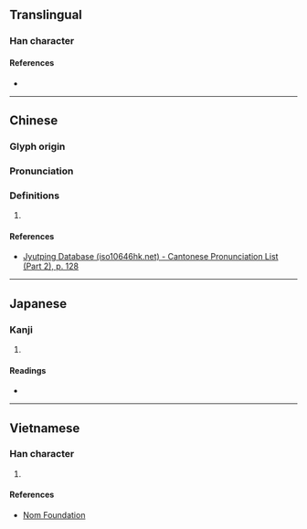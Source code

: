 {{character info/new}}
==Translingual==

===Han character===
{{Han char|rn=75|rad=木|as=06|sn=10|four=|canj=DNSD|ids=⿰木朶}}

====References====
* {{Han ref|kx=0526.110|dkj=14780|hdz=21208.050|uh=6857|ud=26711}}

----

==Chinese==
{{zh-forms}}

===Glyph origin===
{{Han etym}}

===Pronunciation===
{{zh-pron
|m=duò
|c=do3
|mc=y
|oc=y
|ma=
|cat=
}}

===Definitions===
{{zh-hanzi}}

# {{rfdef|zh|sort=木06}}

====References====
* [http://www.iso10646hk.net/jp/document/download.jsp Jyutping Database (iso10646hk.net) - Cantonese Pronunciation List (Part 2), p. 128]

----

==Japanese==

===Kanji===
{{ja-kanji|grade=|rs=木06}}

# {{rfdef|ja|sort=木06}}

====Readings====
* {{ja-readings|on=[[た]] (ta), [[ね]] (ne)|kun=[[ね]] (ne)}}

----

==Vietnamese==

===Han character===
{{vi-hantu|rs=木06|[[đoá]], [[đoác]]}}

# {{rfdef|vi|sort=木06}}

====References====
* [http://nomfoundation.org/common/nom_details.php?codepoint=6857 Nom Foundation]